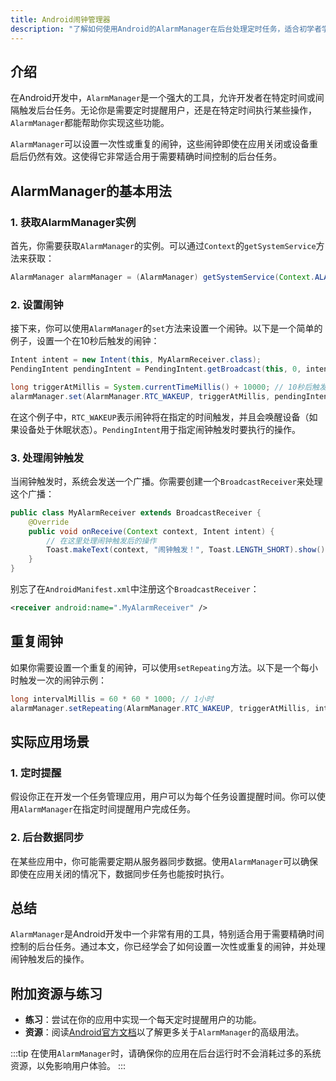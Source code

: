 ```yaml
---
title: Android闹钟管理器
description: "了解如何使用Android的AlarmManager在后台处理定时任务，适合初学者学习。"
---
```


## 介绍

在Android开发中，`AlarmManager`是一个强大的工具，允许开发者在特定时间或间隔触发后台任务。无论你是需要定时提醒用户，还是在特定时间执行某些操作，`AlarmManager`都能帮助你实现这些功能。

`AlarmManager`可以设置一次性或重复的闹钟，这些闹钟即使在应用关闭或设备重启后仍然有效。这使得它非常适合用于需要精确时间控制的后台任务。

## AlarmManager的基本用法

### 1. 获取AlarmManager实例

首先，你需要获取`AlarmManager`的实例。可以通过`Context`的`getSystemService`方法来获取：

```java
AlarmManager alarmManager = (AlarmManager) getSystemService(Context.ALARM_SERVICE);
```

### 2. 设置闹钟

接下来，你可以使用`AlarmManager`的`set`方法来设置一个闹钟。以下是一个简单的例子，设置一个在10秒后触发的闹钟：

```java
Intent intent = new Intent(this, MyAlarmReceiver.class);
PendingIntent pendingIntent = PendingIntent.getBroadcast(this, 0, intent, 0);

long triggerAtMillis = System.currentTimeMillis() + 10000; // 10秒后触发
alarmManager.set(AlarmManager.RTC_WAKEUP, triggerAtMillis, pendingIntent);
```

在这个例子中，`RTC_WAKEUP`表示闹钟将在指定的时间触发，并且会唤醒设备（如果设备处于休眠状态）。`PendingIntent`用于指定闹钟触发时要执行的操作。

### 3. 处理闹钟触发

当闹钟触发时，系统会发送一个广播。你需要创建一个`BroadcastReceiver`来处理这个广播：

```java
public class MyAlarmReceiver extends BroadcastReceiver {
    @Override
    public void onReceive(Context context, Intent intent) {
        // 在这里处理闹钟触发后的操作
        Toast.makeText(context, "闹钟触发！", Toast.LENGTH_SHORT).show();
    }
}
```

别忘了在`AndroidManifest.xml`中注册这个`BroadcastReceiver`：

```xml
<receiver android:name=".MyAlarmReceiver" />
```

## 重复闹钟

如果你需要设置一个重复的闹钟，可以使用`setRepeating`方法。以下是一个每小时触发一次的闹钟示例：

```java
long intervalMillis = 60 * 60 * 1000; // 1小时
alarmManager.setRepeating(AlarmManager.RTC_WAKEUP, triggerAtMillis, intervalMillis, pendingIntent);
```

## 实际应用场景

### 1. 定时提醒

假设你正在开发一个任务管理应用，用户可以为每个任务设置提醒时间。你可以使用`AlarmManager`在指定时间提醒用户完成任务。

### 2. 后台数据同步

在某些应用中，你可能需要定期从服务器同步数据。使用`AlarmManager`可以确保即使在应用关闭的情况下，数据同步任务也能按时执行。

## 总结

`AlarmManager`是Android开发中一个非常有用的工具，特别适合用于需要精确时间控制的后台任务。通过本文，你已经学会了如何设置一次性或重复的闹钟，并处理闹钟触发后的操作。

## 附加资源与练习

- **练习**：尝试在你的应用中实现一个每天定时提醒用户的功能。
- **资源**：阅读[Android官方文档](https://developer.android.com/reference/android/app/AlarmManager)以了解更多关于`AlarmManager`的高级用法。

:::tip
在使用`AlarmManager`时，请确保你的应用在后台运行时不会消耗过多的系统资源，以免影响用户体验。
:::